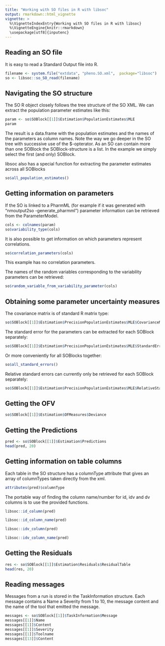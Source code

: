 ```yaml
---
title: "Working with SO files in R with libsoc"
output: rmarkdown::html_vignette
vignette: >
  %\VignetteIndexEntry{Working with SO files in R with libsoc}
  %\VignetteEngine{knitr::rmarkdown}
  \usepackage[utf8]{inputenc}
---
```


## Reading an SO file
It is easy to read a Standard Output file into R.

```r
filename <- system.file("extdata", "pheno.SO.xml",  package="libsoc")
so <- libsoc::so_SO_read(filename)
```

## Navigating the SO structure
The SO R object closely follows the tree structure of the SO XML. We can extract the population parameter estimates like this:

```r
param <- so$SOBlock[[1]]$Estimation$PopulationEstimates$MLE
param
```

The result is a data.frame with the population estimates and the names of the parameters as column names. Note the way we go deeper in the SO tree with successive use of the $-opterator. As an SO can contain more than one SOBlock the SOBlock-structure is a list. In the example we simply select the first (and only) SOBlock.

libsoc also has a special function for extracting the parameter estimates across all SOBlocks

```r
so$all_population_estimates()
```

## Getting information on parameters
If the SO is linked to a PharmML (for example if it was generated with "nmoutput2so -generate_pharmml") parameter information can be retrieved from the ParameterModel.

```r
cols <- colnames(param)
so$variability_type(cols)
```

It is also possible to get information on which parameters represent correlations.
```r
so$correlation_parameters(cols)
```

This example has no correlation parameters.


The names of the random variables corresponding to the variability parameters can be retrieved:
```r
so$random_variable_from_variability_parameter(cols)
```


## Obtaining some parameter uncertainty measures

The covariance matrix is of standard R matrix type:

```r
so$SOBlock[[1]]$Estimation$PrecisionPopulationEstimates$MLE$CovarianceMatrix
```

The standard error for the parameters can be extracted for each SOBlock separately:
```r
so$SOBlock[[1]]$Estimation$PrecisionPopulationEstimates$MLE$StandardError
```

Or more conveniently for all SOBlocks together:
```r
so$all_standard_errors()
```

Relative standard errors can currently only be retrieved for each SOBlock separately:
```r
so$SOBlock[[1]]$Estimation$PrecisionPopulationEstimates$MLE$RelativeStandardError
```

## Getting the OFV

```r
so$SOBlock[[1]]$Estimation$OFMeasures$Deviance
```

## Getting the Predictions
```r
pred <- so$SOBlock[[1]]$Estimation$Predictions
head(pred, 20)
```

## Getting information on table columns
Each table in the SO structure has a columnType attribute that gives an array of columnTypes taken directly from the xml.

```r
attributes(pred)$columnType
```

The portable way of finding the column name/number for id, idv and dv columns is to use the provided functions.

```r
libsoc::id_column(pred)
```

```r
libsoc::id_column_name(pred)
```

```r
libsoc::idv_column(pred)
```

```r
libsoc::idv_column_name(pred)
```

## Getting the Residuals
```r
res <- so$SOBlock[[1]]$Estimation$Residuals$ResidualTable
head(res, 20)
```

## Reading messages

Messages from a run is stored in the TaskInformation structure. Each message contains a Name a Severity from 1 to 10, the message content and the name of the tool that emitted the message.
```r
messages <- so$SOBlock[[1]]$TaskInformation$Message
messages[[1]]$Name
messages[[1]]$Content
messages[[1]]$Severity
messages[[1]]$Toolname
messages[[13]]$Content
```